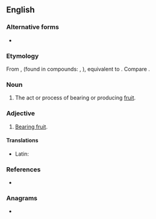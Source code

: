 ==English==

===Alternative forms===
* {{l|en|fruitbearing}}

===Etymology===
From {{inh|en|enm|*fruit-berende}}, {{m|enm|*fruit-berand}} (found in compounds: {{m|enm|olife froite berand}}, {{m|enm|oliue fruitberand}}), equivalent to {{af|en|fruit|bearing}}. Compare {{noncog|ang|wæstmbǣre|lit=fruit-bearing}}.

===Noun===
{{en-noun}}

# The act or process of bearing or producing [[fruit]].

===Adjective===
{{en-adj|head=[[fruit]]-[[bearing]]|-}}

# {{lb|en|of a species of tree, a specific tree, a branch, etc.}} [[bear fruit|Bearing fruit]].

====Translations====
{{trans-top|bearing fruit}}
* Latin: {{t|la|pōmifer}}
{{trans-mid}}
{{trans-bottom}}

===References===
* {{R:Lexico}}

===Anagrams===
* {{anagrams|en|a=abefgiinrrtu|bearing fruit}}